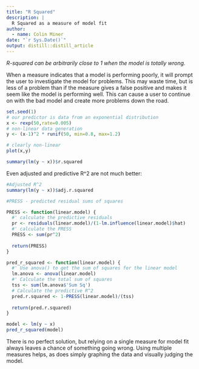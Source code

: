 ```yaml
---
title: "R Squared"
description: |
  R Squared as a measure of model fit
author:
  - name: Colin Miner 
date: "`r Sys.Date()`"
output: distill::distill_article
---
```


*R-squared can be arbitrarily close to 1 when the model is totally wrong.*

When a measure indicates that a model is performing poorly, it will prompt the user to investigate the model for problems. This may waste time, but is less of a problem than if the measure gives a false positive and makes it seem like the model is performing well. This can cause a user to continue on with the bad model and create more problems down the road. 

```r
set.seed(1)
# our predictor is data from an exponential distribution
x <- rexp(50,rate=0.005)
# non-linear data generation
y <- (x-1)^2 * runif(50, min=0.8, max=1.2) 

# clearly non-linear
plot(x,y)				     
```

```r
summary(lm(y ~ x))$r.squared
```

Even adjusted and predictive R^2 are not much better:

```r
#Adjusted R^2
summary(lm(y ~ x))$adj.r.squared

#PRESS - predicted residual sums of squares

PRESS <- function(linear.model) {
  #' calculate the predictive residuals
  pr <- residuals(linear.model)/(1-lm.influence(linear.model)$hat)
  #' calculate the PRESS
  PRESS <- sum(pr^2)
  
  return(PRESS)
}

pred_r_squared <- function(linear.model) {
  #' Use anova() to get the sum of squares for the linear model
  lm.anova <- anova(linear.model)
  #' Calculate the total sum of squares
  tss <- sum(lm.anova$'Sum Sq')
  # Calculate the predictive R^2
  pred.r.squared <- 1-PRESS(linear.model)/(tss)
  
  return(pred.r.squared)
}

model <- lm(y ~ x)  
pred_r_squared(model)
```


There is no perfect solution, but relying on a single measure for model fit always leaves a chance of something going wrong. Using multiple measures helps, as does simply graphing the data and visually judging the model.